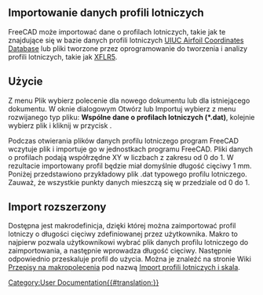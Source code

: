 <languages/>
==Importowanie danych profili lotniczych==

FreeCAD może importować dane o profilach lotniczych, takie jak te znajdujące się w bazie danych profili lotniczych [http://m-selig.ae.illinois.edu/ads/coord_database.html UIUC Airfoil Coordinates Database] lub pliki tworzone przez oprogramowanie do tworzenia i analizy profili lotniczych, takie jak [http://www.xflr5.com/xflr5.htm XFLR5].

==Użycie==

Z menu Plik wybierz polecenie {{Button|Otwórz}} dla nowego dokumentu lub {{Button|Importuj}} dla istniejącego dokumentu. W oknie dialogowym Otwórz lub Importuj wybierz z menu rozwijanego typ pliku: '''Wspólne dane o profilach lotniczych (*.dat)''', kolejnie wybierz plik i kliknij w przycisk {{Button|Otwórz}}. 

Podczas otwierania plików danych profilu lotniczego program FreeCAD wczytuje plik i importuje go w jednostkach programu FreeCAD. Pliki danych o profilach podają współrzędne XY w liczbach z zakresu od 0 do 1. W rezultacie importowany profil będzie miał domyślnie długość cięciwy 1 mm. Poniżej przedstawiono przykładowy plik .dat typowego profilu lotniczego. Zauważ, że wszystkie punkty danych mieszczą się w przedziale od 0 do 1.  
{{Code|code=
AG35
     0.999998    0.002490
     0.994759    0.003346
     0.985091    0.004927
     0.973580    0.006810
     0.961032    0.008862
     0.948054    0.010984
     0.934900    0.013135

~ ~ ~ ~ ~ ~ ~ ~

     0.947640   -0.000001
     0.960660   -0.000001
     0.973282    0.000000
     0.984898    0.000000
     0.994724   -0.000001
     1.000001    0.000000
}}
==Import rozszerzony==

Dostępna jest makrodefinicja, dzięki której można zaimportować profil lotniczy o długości cięciwy zdefiniowanej przez użytkownika. Makro to najpierw pozwala użytkownikowi wybrać plik danych profilu lotniczego do zaimportowania, a następnie wprowadza długość cięciwy. Następnie odpowiednio przeskaluje profil do użycia. Można je znaleźć na stronie Wiki [[Macros_recipes/pl|Przepisy na makropolecenia]] pod nazwą [[Macro_Airfoil_Import_%26_Scale/pl|Import profili lotniczych i skala]].


[[Category:User Documentation{{#translation:}}]]



{{clear}}